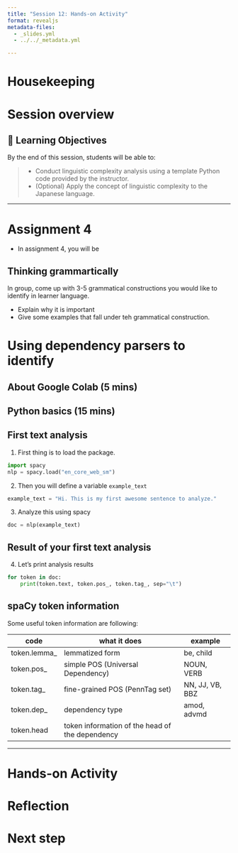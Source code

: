 ```yaml
---
title: "Session 12: Hands-on Activity"
format: revealjs
metadata-files:
  - _slides.yml
  - ../../_metadata.yml

---
```


# Housekeeping


# Session overview


## 🎯 Learning Objectives

By the end of this session, students will be able to:
 
> - Conduct linguistic complexity analysis using a template Python code provided by the instructor.
> - (Optional) Apply the concept of linguistic complexity to the Japanese language.


---

# Assignment 4

- In assignment 4, you will be 




## Thinking grammartically

In group, come up with 3-5 grammatical constructions you would like to identify in learner language.

- Explain why it is important
- Give some examples that fall under teh grammatical construction.



# Using dependency parsers to identify 

## About Google Colab (5 mins)


## Python basics (15 mins)



## First text analysis

1. First thing is to load the package.

```python
import spacy
nlp = spacy.load("en_core_web_sm")

```

2. Then you will define a variable `example_text`

```python
example_text = "Hi. This is my first awesome sentence to analyze."
```

3. Analyze this using spacy

```python
doc = nlp(example_text)
```

## Result of your first text analysis


4. Let's print analysis results

```python
for token in doc:
    print(token.text, token.pos_, token.tag_, sep="\t")
```

## 


## spaCy token information

Some useful token information are following:

| code | what it does | example |
|----|------|----|
| token.lemma_ | lemmatized form | be, child |
| token.pos_ | simple POS (Universal Dependency) | NOUN, VERB |
| token.tag_ | fine-grained POS (PennTag set) | NN, JJ, VB, BBZ |
| token.dep_ | dependency type | amod, advmd |
| token.head | token information of the head of the dependency | 




---

# Hands-on Activity



# Reflection



# Next step